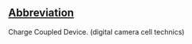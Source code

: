 ==[[Wiktionary:List of acronyms and abbreviations|Abbreviation]]==

Charge Coupled Device. (digital camera cell technics)